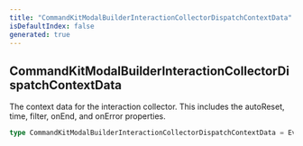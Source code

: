 ```yaml
---
title: "CommandKitModalBuilderInteractionCollectorDispatchContextData"
isDefaultIndex: false
generated: true
---
```



<!-- This file was generated from the CommandKit source. Do not modify. Instead, re-run the "docgen" script -->


## CommandKitModalBuilderInteractionCollectorDispatchContextData

<GenerationInfo sourceFile="packages/commandkit/src/components/interactive/modal/ModalKit.ts" sourceLine="57" packageName="commandkit" />

The context data for the interaction collector.
This includes the autoReset, time, filter, onEnd, and onError properties.

```ts title="Signature"
type CommandKitModalBuilderInteractionCollectorDispatchContextData = EventInterceptorContextData<Events.InteractionCreate>
```

